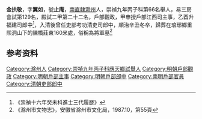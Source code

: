 {{明清人物信息框
| 姓名 =金拱敬
| 圖片名稱=  
| 圖片大小 = 220px
| 圖片說明 =  
| 最高職務 = 戶部福建司郎中
| 國家 = 大明
| 爵位 =
| 籍貫 = [[南直隸|南直隸]][[滁州|滁州]]
| 字號 =  字翼如，號止庵
| 諡號 = 
| 出生日期 = 萬曆四十年壬子年五月初七日（1612年6月5日）
| 出生地點 =
| 逝世日期 = 順治辛丑冬 
| 逝世地點 = 
| 墓葬 = 
| 配偶 =  
| 親屬 = 曾祖金揚、祖金汝堅、父金若嵩（壽官）
| 出身 = 
* 崇禎十六年癸未科進士 
| 經歷 = 
| 著作 =  
* 重修孟公壩記
*
*
}}
'''金拱敬'''{{BD|1612年|6月5日|1661年||}}，字'''翼如'''，號'''止庵'''，[[南直隸|南直隸]][[滁州|滁州]]人，崇禎九年丙子科第66名舉人，易三房會試第129名，殿試二甲第二十二名，戶部觀政，甲申授戶部江西司主事，乙酉升福建司郎中<ref>《崇禎十六年癸未科進士三代履歷》</ref>，入清後曾任吏部考功清吏司郎中，順治辛丑冬卒，歸葬在琅琊鄉重熙洞山下的陳橋莊東160米處，俗稱為將軍墓<ref>《滁州市文物志》，安徽省滁州市文化局，1987.10，第55頁</ref>

== 参考资料 ==
{{reflist}}

{{崇禎十六年癸未科殿試金榜}}

{{Authority control}}

{{DEFAULTSORT:}}
[[Category:滁州人|Category:滁州人]]
[[Category:崇禎九年丙子科應天鄉試舉人|Category:崇禎九年丙子科應天鄉試舉人]]
[[Category:明朝戶部觀政|Category:明朝戶部觀政]]
[[Category:明朝戶部主事|Category:明朝戶部主事]]
[[Category:明朝戶部郎中|Category:明朝戶部郎中]]
[[Category:南明戶部官員|Category:南明戶部官員]]
[[Category:清朝吏部郎中|Category:清朝吏部郎中]]


{{明朝人物小作品}}
